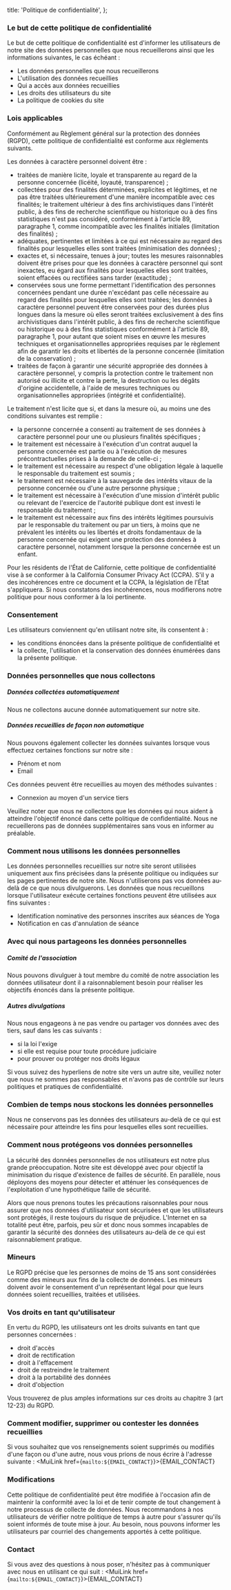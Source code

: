 
  title: 'Politique de confidentialité',
};

### Le but de cette politique de confidentialité

Le but de cette politique de confidentialité est d'informer les utilisateurs de notre site des données personnelles que
nous recueillerons ainsi que les informations suivantes, le cas échéant :
* Les données personnelles que nous recueillerons
* L'utilisation des données recueillies
* Qui a accès aux données recueillies
* Les droits des utilisateurs du site
* La politique de cookies du site

### Lois applicables

Conformément au Règlement général sur la protection des données (RGPD), cette politique de confidentialité est conforme
aux règlements suivants.

Les données à caractère personnel doivent être :
* traitées de manière licite, loyale et transparente au regard de la personne concernée (licéité, loyauté, transparence) ;
* collectées pour des finalités déterminées, explicites et légitimes, et ne pas être traitées ultérieurement d'une
  manière incompatible avec ces finalités; le traitement ultérieur à des fins archivistiques dans l'intérêt public, à
  des fins de recherche scientifique ou historique ou à des fins statistiques n'est pas considéré, conformément à
  l'article 89, paragraphe 1, comme incompatible avec les finalités initiales (limitation des finalités) ;
* adéquates, pertinentes et limitées à ce qui est nécessaire au regard des finalités pour lesquelles elles sont
  traitées (minimisation des données) ;
* exactes et, si nécessaire, tenues à jour; toutes les mesures raisonnables doivent être prises pour que les données
  à caractère personnel qui sont inexactes, eu égard aux finalités pour lesquelles elles sont traitées, soient effacées
  ou rectifiées sans tarder (exactitude) ;
* conservées sous une forme permettant l'identification des personnes concernées pendant une durée n'excédant pas
  celle nécessaire au regard des finalités pour lesquelles elles sont traitées; les données à caractère personnel
  peuvent être conservées pour des durées plus longues dans la mesure où elles seront traitées exclusivement à des fins
  archivistiques dans l'intérêt public, à des fins de recherche scientifique ou historique ou à des fins statistiques
  conformément à l'article 89, paragraphe 1, pour autant que soient mises en œuvre les mesures techniques et
  organisationnelles appropriées requises par le règlement afin de garantir les droits et libertés de la personne
  concernée (limitation de la conservation) ;
* traitées de façon à garantir une sécurité appropriée des données à caractère personnel, y compris la protection
  contre le traitement non autorisé ou illicite et contre la perte, la destruction ou les dégâts d'origine accidentelle,
  à l'aide de mesures techniques ou organisationnelles appropriées (intégrité et confidentialité).

Le traitement n'est licite que si, et dans la mesure où, au moins une des conditions suivantes est remplie :
* la personne concernée a consenti au traitement de ses données à caractère personnel pour une ou plusieurs finalités
  spécifiques ;
* le traitement est nécessaire à l'exécution d'un contrat auquel la personne concernée est partie ou à l'exécution de
  mesures précontractuelles prises à la demande de celle-ci ;
* le traitement est nécessaire au respect d'une obligation légale à laquelle le responsable du traitement est soumis ;
* le traitement est nécessaire à la sauvegarde des intérêts vitaux de la personne concernée ou d'une autre personne physique ;
* le traitement est nécessaire à l'exécution d'une mission d'intérêt public ou relevant de l'exercice de l'autorité
  publique dont est investi le responsable du traitement ;
* le traitement est nécessaire aux fins des intérêts légitimes poursuivis par le responsable du traitement ou par un
  tiers, à moins que ne prévalent les intérêts ou les libertés et droits fondamentaux de la personne concernée qui
  exigent une protection des données à caractère personnel, notamment lorsque la personne concernée est un enfant.

Pour les résidents de l'État de Californie, cette politique de confidentialité vise à se conformer à la California
Consumer Privacy Act (CCPA). S'il y a des incohérences entre ce document et la CCPA, la législation de l'État
s'appliquera. Si nous constatons des incohérences, nous modifierons notre politique pour nous conformer à la loi
pertinente.

### Consentement

Les utilisateurs conviennent qu'en utilisant notre site, ils consentent à :
* les conditions énoncées dans la présente politique de confidentialité et
* la collecte, l'utilisation et la conservation des données énumérées dans la présente politique.

### Données personnelles que nous collectons

##### Données collectées automatiquement

Nous ne collectons aucune donnée automatiquement sur notre site.

##### Données recueillies de façon non automatique

Nous pouvons également collecter les données suivantes lorsque vous effectuez certaines fonctions sur notre site :
* Prénom et nom
* Email

Ces données peuvent être recueillies au moyen des méthodes suivantes :
* Connexion au moyen d'un service tiers

Veuillez noter que nous ne collectons que les données qui nous aident à atteindre l'objectif énoncé dans cette politique
de confidentialité. Nous ne recueillerons pas de données supplémentaires sans vous en informer au préalable.

### Comment nous utilisons les données personnelles

Les données personnelles recueillies sur notre site seront utilisées uniquement aux fins précisées dans la présente
politique ou indiquées sur les pages pertinentes de notre site. Nous n'utiliserons pas vos données au-delà de ce que
nous divulguerons. Les données que nous recueillons lorsque l'utilisateur exécute certaines fonctions peuvent être
utilisées aux fins suivantes :
* Identification nominative des personnes inscrites aux séances de Yoga
* Notification en cas d'annulation de séance

### Avec qui nous partageons les données personnelles

##### Comité de l'association

Nous pouvons divulguer à tout membre du comité de notre association les données utilisateur dont il a raisonnablement
besoin pour réaliser les objectifs énoncés dans la présente politique.

##### Autres divulgations

Nous nous engageons à ne pas vendre ou partager vos données avec des tiers, sauf dans les cas suivants :
* si la loi l'exige
* si elle est requise pour toute procédure judiciaire
* pour prouver ou protéger nos droits légaux

Si vous suivez des hyperliens de notre site vers un autre site, veuillez noter que nous ne sommes pas responsables et
n'avons pas de contrôle sur leurs politiques et pratiques de confidentialité.

### Combien de temps nous stockons les données personnelles

Nous ne conservons pas les données des utilisateurs au-delà de ce qui est nécessaire pour atteindre les fins pour
lesquelles elles sont recueillies.

### Comment nous protégeons vos données personnelles

La sécurité des données personnelles de nos utilisateurs est notre plus grande préoccupation. Notre site est
développé avec pour objectif la minimisation du risque d'existence de failles de sécurité. En parallèle, nous déployons
des moyens pour détecter et atténuer les conséquences de l'exploitation d'une hypothétique faille de sécurité.

Alors que nous prenons toutes les précautions raisonnables pour nous assurer que nos données d'utilisateur sont
sécurisées et que les utilisateurs sont protégés, il reste toujours du risque de préjudice. L'Internet en sa totalité
peut être, parfois, peu sûr et donc nous sommes incapables de garantir la sécurité des données des utilisateurs au-delà
de ce qui est raisonnablement pratique.

### Mineurs

Le RGPD précise que les personnes de moins de 15 ans sont considérées comme des mineurs aux fins de la collecte de
données. Les mineurs doivent avoir le consentement d'un représentant légal pour que leurs données soient recueillies, traitées et utilisées.

### Vos droits en tant qu'utilisateur

En vertu du RGPD, les utilisateurs ont les droits suivants en tant que personnes concernées :
* droit d'accès
* droit de rectification
* droit à l'effacement
* droit de restreindre le traitement
* droit à la portabilité des données
* droit d'objection

Vous trouverez de plus amples informations sur ces droits au chapitre 3 (art 12-23) du RGPD.

### Comment modifier, supprimer ou contester les données recueillies

Si vous souhaitez que vos renseignements soient supprimés ou modifiés d'une façon ou d'une autre, nous vous prions de
nous écrire à l'adresse suivante : <MuiLink href={`mailto:${EMAIL_CONTACT}`}>{EMAIL_CONTACT}</MuiLink>

### Modifications

Cette politique de confidentialité peut être modifiée à l'occasion afin de maintenir la conformité avec la loi et de
tenir compte de tout changement à notre processus de collecte de données. Nous recommandons à nos utilisateurs de
vérifier notre politique de temps à autre pour s'assurer qu'ils soient informés de toute mise à jour. Au besoin, nous
pouvons informer les utilisateurs par courriel des changements apportés à cette politique.

### Contact

Si vous avez des questions à nous poser, n'hésitez pas à communiquer avec nous en utilisant ce qui suit : <MuiLink href={`mailto:${EMAIL_CONTACT}`}>{EMAIL_CONTACT}</MuiLink>

